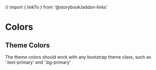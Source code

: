 // import { linkTo } from '@storybook/addon-links'


# Colors

<Meta title="Docs/Colors" />

## Theme Colors

The theme colors should work with any bootstrap theme class, such as '.text-primary' and '.bg-primary'

<ColorPalette>
  <ColorDisp title='primary' colorVars={['--primary']} />
  <ColorDisp title='secondary' colorVars={['--secondary']} />
  <ColorDisp title='success' colorVars={['--success']} />
  <ColorDisp title='info' colorVars={['--info']} />
  <ColorDisp title='warning' colorVars={['--warning']} />
  <ColorDisp title='danger' colorVars={['--danger']} />
  <ColorDisp title='light' colorVars={['--light']} />
  <ColorDisp title='dark' colorVars={['--dark']} />
</ColorPalette>
